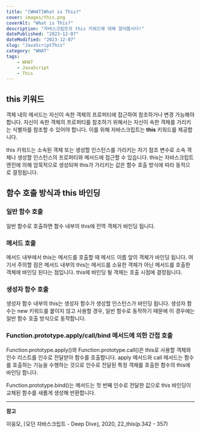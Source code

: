 ```yaml
---
title: "[WHAT]What is This?"
cover: images/this.png
coverAlt: "What is This?"
description: "자바스크립트의 this 키워드에 대해 알아봅시다!"
datePublished: "2023-12-07"
dateModified: "2023-12-07"
slug: "JavaScriptThis"
category: "WHAT"
tags:
    - WHAT
    - JavaScript
    - This
---
```


## this 키워드

객체 내의 메서드는 자신이 속한 객체의 프로퍼티에 접근하여 참조하거나 변경 가능해야 합니다. 자신이 속한 객체의 프로퍼티를 참조하기 위해서는 자신이 속한 객체를 가리키는 식별자를 참조할 수 있어야 합니다. 이를 위해 자바스크립트는 **this** 키워드를 제공합니다.

this 키워드는 소속된 객체 또는 생성할 인스턴스를 가리키는 자기 참조 변수로 소속 객체나 생성할 인스턴스의 프로퍼티와 메서드에 접근할 수 있습니다. this는 자바스크립트 엔진에 의해 암묵적으로 생성되며 this가 가리키는 값은 함수 호출 방식에 따라 동적으로 결정됩니다.

## 함수 호출 방식과 this 바인딩

### 일반 함수 호출

일반 함수로 호출하면 함수 내부의 this에 전역 객체가 바인딩 됩니다.

### 메서드 호출

메서드 내부에서 this는 메서드를 호출할 때 메서드 이름 앞의 객체가 바인딩 됩니다. 여기서 주의할 점은 메서드 내부의 this는 메서드를 소유한 객체가 아닌 메서드를 호출한 객체에 바인딩 된다는 점입니다. this에 바인딩 될 객체는 호출 시점에 결정됩니다.

### 생성자 함수 호출

생성자 함수 내부의 this는 생성자 함수가 생성할 인스턴스가 바인딩 됩니다. 생성자 함수는 new 키워드를 붙이지 않고 사용할 경우, 일반 함수로 동작하기 때문에 이 경우에는 일반 함수 호출 방식으로 동작합니다.

### Function.prototype.apply/call/bind 메서드에 의한 간접 호출

Function.prototype.apply()와 Function.prototype.call()은 this로 사용할 객체와 인수 리스트를 인수로 전달받아 함수를 호출합니다. apply 메서드와 call 메서드는 함수를 호출하는 기능을 수행하는 것으로 인수로 전달된 특정 객체를 호출한 함수의 this에 바인딩 합니다.

Function.prototype.bind()는 메서드는 첫 번째 인수로 전달한 값으로 this 바인딩이 교체된 함수를 새롭게 생성해 반환합니다.

---

**참고**

이웅모, ⌈모던 자바스크립트 - Deep Dive⌋, 2020, 22_this(p.342 - 357)